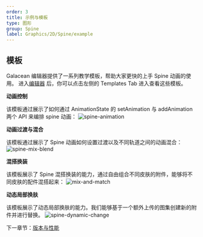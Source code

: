 ```yaml
---
order: 3
title: 示例与模板
type: 图形
group: Spine
label: Graphics/2D/Spine/example
---
```


## 模板
Galacean 编辑器提供了一系列教学模板，帮助大家更快的上手 Spine 动画的使用。
进入[编辑器](https://galacean.antgroup.com/editor/projects) 后，你可以点击左侧的 Templates Tab 进入查看这些模板。


**动画控制**

该模板通过展示了如何通过 AnimationState 的 setAnimation 与 addAnimation 两个 API 来编排 spine 动画：
<Image src="https://mdn.alipayobjects.com/huamei_kz4wfo/afts/img/A*vk7CQLLrTwsAAAAAAAAAAAAADsp6AQ/original" alt="spine-animation" />

**动画过渡与混合**

该模板通过展示了 Spine 动画如何设置过渡以及不同轨道之间的动画混合：
<Image src="https://mdn.alipayobjects.com/huamei_kz4wfo/afts/img/A*VFbnQZyMqeUAAAAAAAAAAAAADsp6AQ/original" alt="spine-mix-blend" />

**混搭换装**

该模板展示了 Spine 混搭换装的能力，通过自由组合不同皮肤的附件，能够将不同皮肤的配件混搭起来：
<Image src="https://mdn.alipayobjects.com/huamei_kz4wfo/afts/img/A*AEsoSLT7cqUAAAAAAAAAAAAADsp6AQ/original" alt="mix-and-match" />

**动态局部换肤**

该模板展示了动态局部换肤的能力。我们能够基于一个额外上传的图集创建新的附件并进行替换。
<Image src="https://mdn.alipayobjects.com/huamei_kz4wfo/afts/img/A*m2GpT7eX_ZwAAAAAAAAAAAAADsp6AQ/original" alt="spine-dynamic-change" />

下一章节：[版本与性能](/docs/graphics/2D/spine/other)